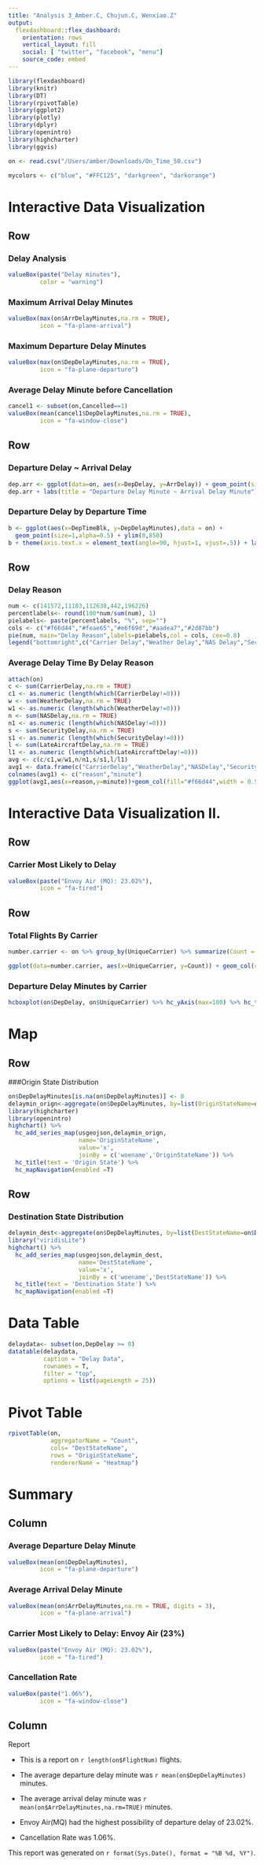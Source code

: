 ```yaml
---
title: "Analysis 3_Amber.C, Chujun.C, Wenxiao.Z"
output: 
  flexdashboard::flex_dashboard:
    orientation: rows
    vertical_layout: fill
    social: [ "twitter", "facebook", "menu"]
    source_code: embed
---
```


```r
library(flexdashboard)
library(knitr)
library(DT)
library(rpivotTable)
library(ggplot2)
library(plotly)
library(dplyr)
library(openintro)
library(highcharter)
library(ggvis)
```


```r
on <- read.csv("/Users/amber/Downloads/On_Time_50.csv")
```

```r
mycolors <- c("blue", "#FFC125", "darkgreen", "darkorange")
```

Interactive Data Visualization
=====================================
Row
---------------------------------------

### Delay Analysis
```r
valueBox(paste("Delay minutes"),
         color = "warning")
```

### Maximum Arrival Delay Minutes

```r
valueBox(max(on$ArrDelayMinutes,na.rm = TRUE),
         icon = "fa-plane-arrival")
```

### Maximum Departure Delay Minutes
```r
valueBox(max(on$DepDelayMinutes,na.rm = TRUE),
         icon = "fa-plane-departure")
```

### Average Delay Minute before Cancellation
```r
cancel1 <- subset(on,Cancelled==1)
valueBox(mean(cancel1$DepDelayMinutes,na.rm = TRUE),
         icon = "fa-window-close")
```

Row
---------------------------------------
### Departure Delay ~ Arrival Delay
```r
dep.arr <- ggplot(data=on, aes(x=DepDelay, y=ArrDelay)) + geom_point(size = 1, alpha = 0.2, shape = 16) + geom_abline(color = "#0492c2") + xlim(c(-40,400)) + ylim(c(-70,400)) + xlab("Departure Delay") + ylab("Arrival Delay")
dep.arr + labs(title = "Departure Delay Minute ~ Arrival Delay Minute")
```

### Departure Delay by Departure Time
```r
b <- ggplot(aes(x=DepTimeBlk, y=DepDelayMinutes),data = on) +
  geom_point(size=1,alpha=0.5) + ylim(0,850)
b + theme(axis.text.x = element_text(angle=90, hjust=1, vjust=.5)) + labs(title="Departure Delay by Departure Time")
```

Row
---------------------------------------

### Delay Reason
```r
num <- c(141572,11183,112638,442,196226)
percentlabels<- round(100*num/sum(num), 1)
pielabels<- paste(percentlabels, "%", sep="")
cols <- c("#f66d44","#feae65","#e6f69d","#aadea7","#2d87bb")
pie(num, main="Delay Reason",labels=pielabels,col = cols, cex=0.8)
legend("bottomright",c("Carrier Delay","Weather Delay","NAS Delay","Security Delay","LateAircraft Delay"),fill=cols, cex=0.8)
```

### Average Delay Time By Delay Reason
```r
attach(on)
c <- sum(CarrierDelay,na.rm = TRUE)
c1 <- as.numeric (length(which(CarrierDelay!=0)))
w <- sum(WeatherDelay,na.rm = TRUE)
w1 <- as.numeric (length(which(WeatherDelay!=0)))
n <- sum(NASDelay,na.rm = TRUE)
n1 <- as.numeric (length(which(NASDelay!=0)))
s <- sum(SecurityDelay,na.rm = TRUE)
s1 <- as.numeric (length(which(SecurityDelay!=0)))
l <- sum(LateAircraftDelay,na.rm = TRUE)
l1 <- as.numeric (length(which(LateAircraftDelay!=0)))
avg <- c(c/c1,w/w1,n/n1,s/s1,l/l1)
avg1 <- data.frame(c("CarrierDelay","WeatherDelay","NASDelay","SecurityDelay","LateAircraftDelay"),avg[1:5])
colnames(avg1) <- c("reason","minute")
ggplot(avg1,aes(x=reason,y=minute))+geom_col(fill="#f66d44",width = 0.5)+geom_text(aes(x=reason,y=minute,label=format(avg1$minute,digits = 3))) + ggtitle("Average Delay Time By Delay Reason")
```


Interactive Data Visualization II.
=====================================
Row
---------------------------------------
### Carrier Most Likely to Delay
```r
valueBox(paste("Envoy Air (MQ): 23.02%"),
         icon = "fa-tired")
```

Row
---------------------------------------

### Total Flights By Carrier
```r
number.carrier <- on %>% group_by(UniqueCarrier) %>% summarize(Count = n())

ggplot(data=number.carrier, aes(x=UniqueCarrier, y=Count)) + geom_col(colour="black", fill="#fad0c9ff") + geom_text(aes(label = Count), size = 3) + ggtitle("Total Flights by Carrier") + scale_fill_manual(values = c("red", "green", "blue")) + theme(legend.position="none") + coord_flip() 
```

### Departure Delay Minutes by Carrier
```r
hcboxplot(on$DepDelay, on$UniqueCarrier) %>% hc_yAxis(max=100) %>% hc_title(text="Departure Delay Minute By Carrier")
```


Map
========================================
Row
----------------------------------------

###Origin State Distribution
```r
on$DepDelayMinutes[is.na(on$DepDelayMinutes)] <- 0
delaymin_orign<-aggregate(on$DepDelayMinutes, by=list(OriginStateName=on$OriginStateName), FUN=sum)
library(highcharter)
library(openintro)
highchart() %>% 
  hc_add_series_map(usgeojson,delaymin_orign, 
                    name='OriginStateName',
                    value='x', 
                    joinBy = c('woename','OriginStateName')) %>% 
  hc_title(text = 'Origin State') %>% 
  hc_mapNavigation(enabled =T)
```

Row
-----------------------------------
### Destination State Distribution
```r
delaymin_dest<-aggregate(on$DepDelayMinutes, by=list(DestStateName=on$DestStateName), FUN=sum)
library("viridisLite")
highchart() %>% 
  hc_add_series_map(usgeojson,delaymin_dest, 
                    name='DestStateName',
                    value='x', 
                    joinBy = c('woename','DestStateName')) %>% 
  hc_title(text = 'Destination State') %>% 
  hc_mapNavigation(enabled =T)
```



Data Table
========================================

```r
delaydata<- subset(on,DepDelay >= 0)
datatable(delaydata,
          caption = "Delay Data",
          rownames = T,
          filter = "top",
          options = list(pageLength = 25))
```

Pivot Table
=========================================

```r
rpivotTable(on,
            aggregatorName = "Count",
            cols= "DestStateName",
            rows = "OriginStateName",
            rendererName = "Heatmap")
```

Summary {data-orientation=columns}
=========================================

Column
-----------------------------------------

### Average Departure Delay Minute
```r
valueBox(mean(on$DepDelayMinutes),
         icon = "fa-plane-departure")
```



### Average Arrival Delay Minute
```r
valueBox(mean(on$ArrDelayMinutes,na.rm = TRUE, digits = 3),
         icon = "fa-plane-arrival")
```





### Carrier Most Likely to Delay: Envoy Air (23%)
```r
valueBox(paste("Envoy Air (MQ): 23.02%"),
         icon = "fa-tired")
```






### Cancellation Rate
```r
valueBox(paste("1.06%"),
         icon = "fa-window-close")
```


Column
-----------------------------------


Report

* This is a report on `r length(on$FlightNum)` flights.

* The average departure delay minute was `r mean(on$DepDelayMinutes)` minutes.

* The average arrival delay minute was `r mean(on$ArrDelayMinutes,na.rm=TRUE)` minutes.

* Envoy Air(MQ) had the highest possibility of departure delay of 23.02%.

* Cancellation Rate was 1.06%.

This report was generated on `r format(Sys.Date(), format = "%B %d, %Y")`.
